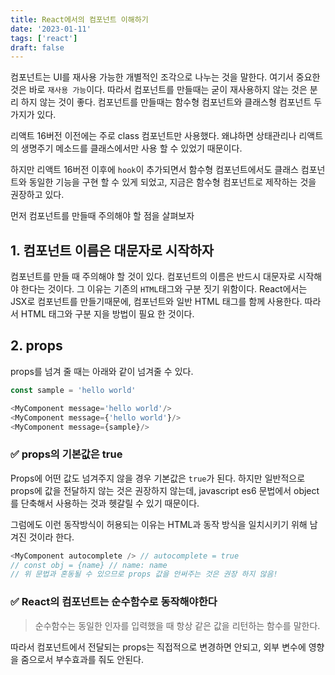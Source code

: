 ```yaml
---
title: React에서의 컴포넌트 이해하기
date: '2023-01-11'
tags: ['react']
draft: false
---
```


컴포넌트는 UI를 재사용 가능한 개별적인 조각으로 나누는 것을 말한다. 여기서 중요한 것은 바로 `재사용 가능`이다. 따라서 컴포넌트를 만들때는 굳이 재사용하지 않는 것은 분리 하지 않는 것이 좋다. 컴포넌트를 만들때는 함수형 컴포넌트와 클래스형 컴포넌트 두가지가 있다.

리액트 16버전 이전에는 주로 class 컴포넌트만 사용했다. 왜냐하면 상태관리나 리액트의 생명주기 메소드를 클래스에서만 사용 할 수 있었기 때문이다.

하지만 리액트 16버전 이후에 `hook`이 추가되면서 함수형 컴포넌트에서도 클래스 컴포넌트와 동일한 기능을 구현 할 수 있게 되었고, 지금은 함수형 컴포넌트로 제작하는 것을 권장하고 있다.

먼저 컴포넌트를 만들때 주의해야 할 점을 살펴보자

## 1. 컴포넌트 이름은 대문자로 시작하자

컴포넌트를 만들 때 주의해야 할 것이 있다. 컴포넌트의 이름은 반드시 대문자로 시작해야 한다는 것이다.
그 이유는 기존의 `HTML`태그와 구분 짓기 위함이다. React에서는 JSX로 컴포넌트를 만들기때문에, 컴포넌트와 일반 HTML 태그를 함께 사용한다. 따라서 HTML 태그와 구분 지을 방법이 필요 한 것이다.

## 2. props

props를 넘겨 줄 때는 아래와 같이 넘겨줄 수 있다.

```javascript
const sample = 'hello world'

<MyComponent message='hello world'/>
<MyComponent message={'hello world'}/>
<MyComponent message={sample}/>
```

### ✅ props의 기본값은 true

Props에 어떤 값도 넘겨주지 않을 경우 기본값은 `true`가 된다. 하지만 일반적으로 props에 값을 전달하지 않는 것은 권장하지 않는데, javascript es6 문법에서 object를 단축해서 사용하는 것과 헷갈릴 수 있기 때문이다.

그럼에도 이런 동작방식이 허용되는 이유는 HTML과 동작 방식을 일치시키기 위해 남겨진 것이라 한다.

```javascript
<MyComponent autocomplete /> // autocomplete = true
// const obj = {name} // name: name
// 위 문법과 혼동될 수 있으므로 props 값을 안써주는 것은 권장 하지 않음!
```

### ✅ React의 컴포넌트는 순수함수로 동작해야한다

> 순수함수는 동일한 인자를 입력했을 때 항상 같은 값을 리턴하는 함수를 말한다.

따라서 컴포넌트에서 전달되는 props는 직접적으로 변경하면 안되고, 외부 변수에 영향을 줌으로서 부수효과를 줘도 안된다.
